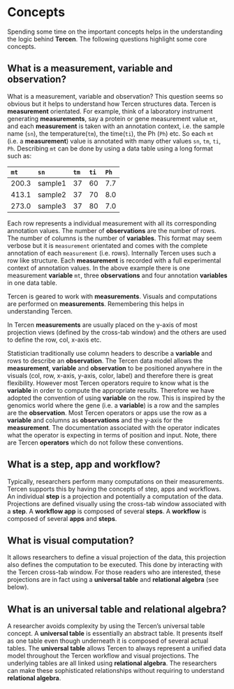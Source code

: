 # Concepts
Spending some time on the important concepts helps in the understanding the logic behind __Tercen__.  The following questions highlight some core concepts.

## What is a measurement, variable and observation?
What is a measurement, variable and observation? This question seems so obvious but it helps to understand how Tercen structures data. Tercen is __measurement__ orientated. For example, think of a laboratory instrument generating __measurements__, say a protein or gene measurement value `mt`, and each __measurement__ is taken with an annotation context, i.e. the sample name (`sn`), the temperature(`tm`), the time(`ti`), the Ph (`Ph`) etc. So each `mt` (i.e. a __measurement__) value is annotated with many other values `sn`, `tm`, `ti`, `Ph`. Describing `mt` can be done by using a data table using a long format such as:

`mt`| `sn`  |`tm` |`ti` |`Ph` |
:---| :---- |:--- |:--- |:--- |
200.3 | sample1 |37 |60 | 7.7|
413.1 | sample2 |37 |70 | 8.0|
273.0 | sample3 |37 |80 | 7.0|

Each row represents a individual measurement with all its corresponding annotation values. The number of __observations__ are the number of rows. The number of columns is the number of __variables__. This format may seem verbose but it is `measurement` orientated and comes with the complete annotation of each `measurement` (i.e. rows). Internally Tercen uses such a row like structure. Each __measurement__ is recorded with a full experimental context of annotation values. In the above example there is one measurement __variable__ `mt`, three __observations__ and four annotation __variables__ in one data table.

Tercen is geared to work with __measurements__. Visuals and computations are performed on __measurements__. Remembering this helps in understanding Tercen.

In Tercen __measurements__ are usually placed on the y-axis of most projection views (defined by the cross-tab window) and the others are used to define the row, col, x-axis etc. 

Statistician traditionally use column headers to describe a __variable__ and rows to describe an __observation__. The Tercen data model allows the __measurement__, __variable__ and __observation__ to be positioned anywhere in the visuals (col, row, x-axis, y-axis, color, label) and therefore there is great flexibility. However most Tercen operators require to know what is the __variable__ in order to compute the appropriate results. Therefore we have adopted the convention of using __variable__ on the row. This is inspired by the genomics world where the gene (i.e. a __variable__) is a row and the samples are the __observation__. Most Tercen operators or apps use the row as a __variable__ and columns as __observations__ and the y-axis for the __measurement__. The documentation associated with the operator indicates what the operator is expecting in terms of position and input. Note, there are Tercen __operators__ which do not follow these conventions.

## What is a step, app and workflow?
Typically, researchers perform many computations on their measurements. Tercen supports this by having the concepts of step, apps and workflows. An individual __step__ is a projection and potentially a computation of the data. Projections are defined visually using the cross-tab window associated with a __step__. A  __workflow app__ is composed of several __steps__. A __workflow__ is composed of several __apps__ and __steps__.

## What is visual computation?
It allows researchers to define a visual projection of the data, this projection also defines the computation to be executed. This done by interacting with the Tercen cross-tab window. For those readers who are interested, these projections are in fact using a __universal table__ and __relational algebra__ (see below). 

## What is an universal table and __relational algebra__?
A researcher avoids complexity by using the Tercen's universal table concept. A __universal table__ is essentially an abstract table. It presents itself as one table even though underneath it is composed of several actual tables. The __universal table__ allows Tercen to always represent a unified data model throughout the Tercen workflow and visual projections. The underlying tables are all linked using __relational algebra__.
The researchers can make these sophisticated relationships without requiring to understand __relational algebra__.
